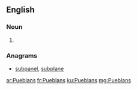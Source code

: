 ==English==

===Noun===
{{head|en}}

# {{plural of|Pueblan}}

===Anagrams===
* [[subpanel#English|subpanel]], [[subplane#English|subplane]]

[[ar:Pueblans]]
[[fr:Pueblans]]
[[ku:Pueblans]]
[[mg:Pueblans]]